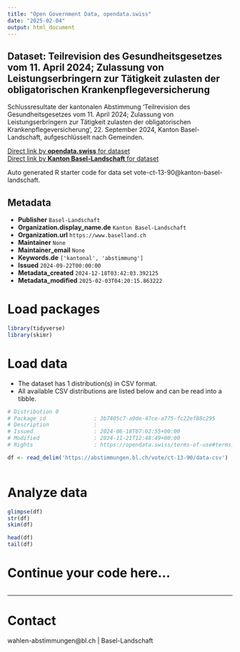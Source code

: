 ```yaml
---
title: "Open Government Data, opendata.swiss"
date: "2025-02-04"
output: html_document
---
```


## Dataset: Teilrevision des Gesundheitsgesetzes vom 11. April 2024; Zulassung von Leistungserbringern zur Tätigkeit zulasten der obligatorischen Krankenpflegeversicherung

Schlussresultate der kantonalen Abstimmung 'Teilrevision des Gesundheitsgesetzes vom 11. April 2024; Zulassung von Leistungserbringern zur Tätigkeit zulasten der obligatorischen Krankenpflegeversicherung ', 22. September 2024, Kanton Basel-Landschaft, aufgeschlüsselt nach Gemeinden.

[Direct link by **opendata.swiss** for dataset](https://opendata.swiss/de/dataset/teilrevision-des-gesundheitsgesetzes-vom-11-april-2024-zulassung-von-leistungserbringern-zur-ta)<br>
[Direct link by **Kanton Basel-Landschaft** for dataset](https://abstimmungen.bl.ch/vote/ct-13-90/data)

Auto generated R starter code for data set vote-ct-13-90@kanton-basel-landschaft.

## Metadata

- **Publisher** `Basel-Landschaft`
- **Organization.display_name.de** `Kanton Basel-Landschaft`
- **Organization.url** `https://www.baselland.ch`
- **Maintainer** `None`
- **Maintainer_email** `None`
- **Keywords.de** `['kantonal', 'abstimmung']`
- **Issued** `2024-09-22T00:00:00`
- **Metadata_created** `2024-12-18T03:42:03.392125`
- **Metadata_modified** `2025-02-03T04:20:15.863222`


# Load packages

```r

library(tidyverse)
library(skimr)

```

# Load data

-   The dataset has 1 distribution(s) in CSV format.
-   All available CSV distributions are listed below and can be read into a tibble.

```r

# Distribution 0
# Package_id               : 3b7405c7-a9de-47ce-a775-fc22ef88c295
# Description              : 
# Issued                   : 2024-06-18T07:02:55+00:00
# Modified                 : 2024-11-21T12:48:49+00:00
# Rights                   : https://opendata.swiss/terms-of-use#terms_by

df <- read_delim('https://abstimmungen.bl.ch/vote/ct-13-90/data-csv')



```

# Analyze data

```r

glimpse(df)
str(df)
skim(df)

head(df)
tail(df)

```

# Continue your code here...

```r

```

------------------------------------------------------------------------

# Contact

wahlen-abstimmungen@bl.ch | Basel-Landschaft
